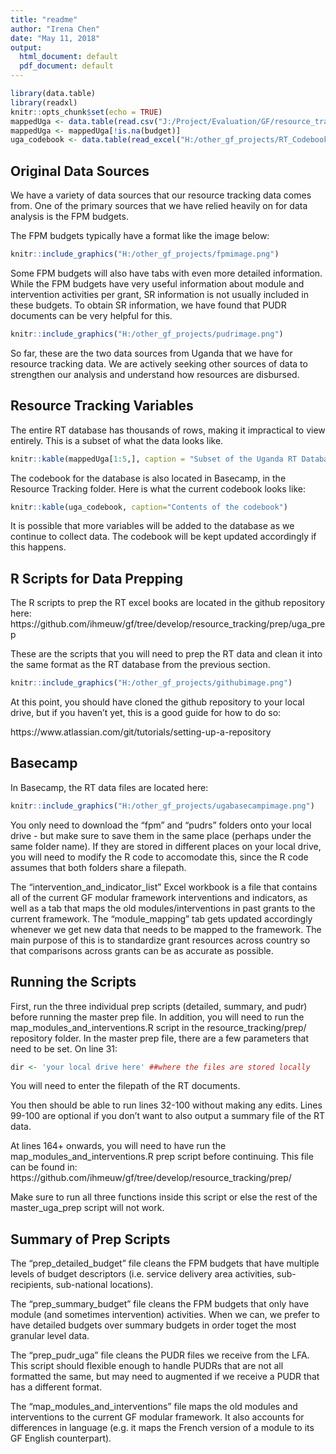 ```yaml
---
title: "readme"
author: "Irena Chen"
date: "May 11, 2018"
output:
  html_document: default
  pdf_document: default
---
```

<style>
p.caption {
  font-size: 0.6em;
}
</style>

```r
library(data.table)
library(readxl)
knitr::opts_chunk$set(echo = TRUE)
mappedUga <- data.table(read.csv("J:/Project/Evaluation/GF/resource_tracking/uga/prepped/prepped_uga_data.csv"))
mappedUga <- mappedUga[!is.na(budget)]
uga_codebook <- data.table(read_excel("H:/other_gf_projects/RT_Codebook.xlsx"))
```

## Original Data Sources

We have a variety of data sources that our resource tracking data comes from. One of the primary sources that we have relied heavily on for data analysis is the FPM budgets. 

The FPM budgets typically have a format like the image below: 


```r
knitr::include_graphics("H:/other_gf_projects/fpmimage.png")
```

Some FPM budgets will also have tabs with even more detailed information. While the FPM budgets have very useful information about module and intervention activities per grant, SR information is not usually included in these budgets. To obtain SR information, we have found that PUDR documents can be very helpful for this. 

```r
knitr::include_graphics("H:/other_gf_projects/pudrimage.png")
```

So far, these are the two data sources from Uganda that we have for resource tracking data. We are actively seeking other sources of data to strengthen our analysis and understand how resources are disbursed. 

## Resource Tracking Variables 

The entire RT database has thousands of rows, making it impractical to view entirely. This is a subset of what the data looks like. 
```r
knitr::kable(mappedUga[1:5,], caption = "Subset of the Uganda RT Database")
```

The codebook for the database is also located in Basecamp, in the Resource Tracking folder. Here is what the current codebook looks like: 


```r
knitr::kable(uga_codebook, caption="Contents of the codebook")
```


It is possible that more variables will be added to the database as we continue to collect data. The codebook will be kept updated accordingly if this happens. 


## R Scripts for Data Prepping

The R scripts to prep the RT excel books are located in the github repository here: 
https://github.com/ihmeuw/gf/tree/develop/resource_tracking/prep/uga_prep

These are the scripts that you will need to prep the RT data and clean it into the same format as the RT database from the previous section. 

```r
knitr::include_graphics("H:/other_gf_projects/githubimage.png")
```
At this point, you should have cloned the github repository to your local drive, but if you haven't yet, this is a good guide for how to do so: 

https://www.atlassian.com/git/tutorials/setting-up-a-repository

## Basecamp 

In Basecamp, the RT data files are located here: 


```r
knitr::include_graphics("H:/other_gf_projects/ugabasecampimage.png")
```

You only need to download the "fpm" and "pudrs" folders onto your local drive - but make sure to save them in the same place (perhaps under the same folder name). If they are stored in different places on your local drive, you will need to modify the R code to accomodate this, since the R code assumes that both folders share a filepath. 

The "intervention_and_indicator_list" Excel workbook is a file that contains all of the current GF modular framework interventions and indicators, as well as a tab that maps the old modules/interventions in past grants to the current framework. The "module_mapping" tab gets updated accordingly whenever we get new data that needs to be mapped to the framework. The main purpose of this is to standardize grant resources across country so that comparisons across grants can be as accurate as possible. 



## Running the Scripts 

First, run the three individual prep scripts (detailed, summary, and pudr) before running the master prep file. In addition, you will need to run the map_modules_and_interventions.R script in the resource_tracking/prep/ repository folder. 
In the master prep file, there are a few parameters that need to be set. On line 31:

```r

dir <- 'your local drive here' ##where the files are stored locally

```
You will need to enter the filepath of the RT documents. 

You then should be able to run lines 32-100 without making any edits. Lines 99-100 are optional if you don't want to also output a summary file of the RT data. 

At lines 164+ onwards, you will need to have run the map_modules_and_interventions.R prep script before continuing. This file can be found in: 
https://github.com/ihmeuw/gf/tree/develop/resource_tracking/prep/

Make sure to run all three functions inside this script or else the rest of the master_uga_prep script will not work. 


## Summary of Prep Scripts 

The "prep_detailed_budget" file cleans the FPM budgets that have multiple levels of budget descriptors (i.e. service delivery area activities, sub-recipients, sub-national locations). 

The "prep_summary_budget" file cleans the FPM budgets that only have module (and sometimes intervention) activities. When we can, we prefer to have detailed budgets over summary budgets in order toget the most granular level data. 

The "prep_pudr_uga" file cleans the PUDR files we receive from the LFA. This script should flexible enough to handle PUDRs that are not all formatted the same, but may need to augmented if we receive a PUDR that has a different format. 

The "map_modules_and_interventions" file maps the old modules and interventions to the current GF modular framework. It also accounts for differences in language (e.g. it maps the French version of a module to its GF English counterpart). 







